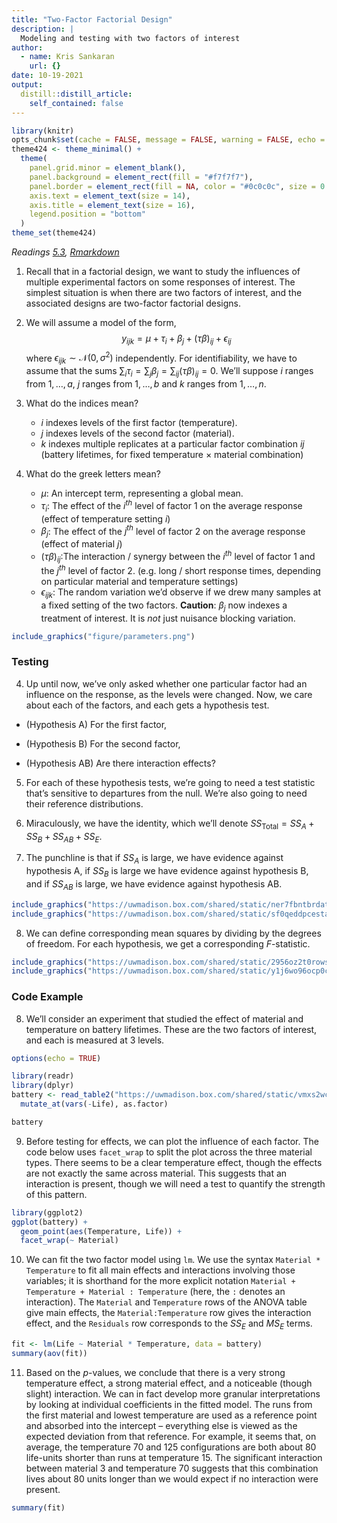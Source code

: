 ```yaml
---
title: "Two-Factor Factorial Design"
description: |
  Modeling and testing with two factors of interest
author:
  - name: Kris Sankaran
    url: {}
date: 10-19-2021
output:
  distill::distill_article:
    self_contained: false
---
```


```r
library(knitr)
opts_chunk$set(cache = FALSE, message = FALSE, warning = FALSE, echo = FALSE)
theme424 <- theme_minimal() + 
  theme(
    panel.grid.minor = element_blank(),
    panel.background = element_rect(fill = "#f7f7f7"),
    panel.border = element_rect(fill = NA, color = "#0c0c0c", size = 0.6),
    axis.text = element_text(size = 14),
    axis.title = element_text(size = 16),
    legend.position = "bottom"
  )
theme_set(theme424)
```

_Readings [5.3](https://www.wiley.com/en-us/Design+and+Analysis+of+Experiments%2C+10th+Edition-p-9781119492443#content-section), [Rmarkdown](https://github.com/krisrs1128/stat424_f21/blob/main/_posts/2021-08-16-week7-1/week7-1.Rmd)_

1. Recall that in a factorial design, we want to study the influences of
multiple experimental factors on some responses of interest. The simplest
situation is when there are two factors of interest, and the associated designs
are two-factor factorial designs.

2. We will assume a model of the form,
$$
y_{ijk} = \mu + \tau_i + \beta_j + \left(\tau\beta\right)_{ij} + \epsilon_{ij}
$$
  where $\epsilon_{ijk} \sim \mathcal{N}\left(0, \sigma^2\right)$ independently.
  For identifiability, we have to assume that the sums $\sum_{i} \tau_i =
  \sum_{j} \beta_{j}= \sum_{ij} \left(\tau\beta\right)_{ij}=0$. We’ll suppose
  $i$ ranges from $1, \dots, a$, $j$ ranges from $1, \dots, b$ and $k$ ranges
  from $1,\dots, n$.
  
2. What do the indices mean?
    * $i$ indexes levels of the first factor (temperature).
    * $j$ indexes levels of the second factor (material).
    * $k$ indexes multiple replicates at a particular factor combination $ij$
    (battery lifetimes, for fixed temperature $\times$ material combination)
  
3. What do the greek letters mean?
    * $\mu$: An intercept term, representing a global mean.
    * $\tau_i$: The effect of the $i^{th}$ level of factor 1 on the average response
    (effect of temperature setting $i$)
    * $\beta_{j}$: The effect of the $j^{th}$ level of factor 2 on the average
    response (effect of material $j$)
    * $\left(\tau\beta\right)_{ij}$:The interaction / synergy between the
    $i^{th}$ level of factor 1 and the $j^{th}$ level of factor 2. (e.g.
    long / short response times, depending on particular material and
    temperature settings)
    * $\epsilon_{ijk}$: The random variation we’d observe if we drew many samples at
    a fixed setting of the two factors.
      __Caution__: $\beta_j$ now indexes a treatment of interest. It is *not* just
      nuisance blocking variation.

```r
include_graphics("figure/parameters.png")
```
  
### Testing

4. Up until now, we’ve only asked whether one particular factor had an influence
on the response, as the levels were changed. Now, we care about each of the
factors, and each gets a hypothesis test.

  * (Hypothesis A) For the first factor, 
\begin{align}
H_0 &: \tau_1 = \dots = \tau_a = 0 \\
H_{1} &: \tau_{i} \neq 0 \text{ for at least one } i
\end{align}

  * (Hypothesis B) For the second factor,
\begin{align}
H_0 &: \beta_1 = \dots = \beta_{b} = 0 \\
H_{1} &: \beta_{j} \neq 0 \text{ for at least one } j
\end{align}

  * (Hypothesis AB) Are there interaction effects?
\begin{align}
H_0: \left(\tau\beta\right)_{ij}= \dots = \left(\tau\beta\right)_{ij} = 0 \\
H_1: \left(\tau\beta\right)_{ij} &= 0 \text{ for at least one } ij \text{ combination}
\end{align}

5. For each of these hypothesis tests, we’re going to need a test statistic
that’s sensitive to departures from the null. We’re also going to need their
reference distributions.

6. Miraculously, we have the identity,
\begin{align*}
\sum_{i j k}\left(y_{i j k}-\bar{y}\right)^{2}=& b n \sum_{i}\left(\bar{y}_{i . .}-\bar{y}\right)^{2}+\\
& a n \sum_{j}\left(\bar{y}_{j} .-\bar{y}\right)^{2}+\\
& n \sum_{i, j}\left(\bar{y}_{i j}-\bar{y}_{i .}-\bar{y}_{. j}-\bar{y}\right)^{2}+\\
& \sum_{i, j, k}\left(y_{i j k}-\bar{y}_{i j} .\right)^{2}
\end{align*}
  which we’ll denote $SS_{\text{Total}}=SS_{A}+SS_{B}+SS_{AB}+SS_{E}$.

7. The punchline is that if $SS_{A}$ is large, we have evidence against
hypothesis A, if $SS_{B}$ is large we have evidence against hypothesis B, and if
$SS_{AB}$ is large, we have evidence against hypothesis AB.

```r
include_graphics("https://uwmadison.box.com/shared/static/ner7fbntbrdatsi94lk8p7bz469vigcd.png")
include_graphics("https://uwmadison.box.com/shared/static/sf0qeddpcestas9t5c2ubo7rsyz9cnpk.png")
```

8. We can define corresponding mean squares by dividing by the degrees of
freedom. For each hypothesis, we get a corresponding $F$-statistic.

```r
include_graphics("https://uwmadison.box.com/shared/static/2956oz2t0rows6bj3zprb0yssagp7fww.png")
include_graphics("https://uwmadison.box.com/shared/static/y1j6wo96ocp0cr2ourswaklsa6exl8ed.png")
```

### Code Example

8. We'll consider an experiment that studied the effect of material and
temperature on battery lifetimes. These are the two factors of interest, and
each is measured at 3 levels.

```r
options(echo = TRUE)
```


```r
library(readr)
library(dplyr)
battery <- read_table2("https://uwmadison.box.com/shared/static/vmxs2wcsdxkdjujp85nw5kvk83xz4gl9.txt") %>%
  mutate_at(vars(-Life), as.factor)

battery
```

9. Before testing for effects, we can plot the influence of each factor. The
code below uses `facet_wrap` to split the plot across the three material types.
There seems to be a clear temperature effect, though the effects are not exactly
the same across material. This suggests that an interaction is present, though
we will need a test to quantify the strength of this pattern.

```r
library(ggplot2)
ggplot(battery) +
  geom_point(aes(Temperature, Life)) +
  facet_wrap(~ Material)
```

10. We can fit the two factor model using `lm`. We use the syntax `Material *
Temperature` to fit all main effects and interactions involving those variables;
it is shorthand for the more explicit notation `Material + Temperature +
Material : Temperature` (here, the `:` denotes an interaction). The `Material`
and `Temperature` rows of the ANOVA table give main effects, the
`Material:Temperature` row gives the interaction effect, and the `Residuals` row
corresponds to the $SS_{E}$ and $MS_{E}$ terms.

```r
fit <- lm(Life ~ Material * Temperature, data = battery)
summary(aov(fit))
```

11. Based on the $p$-values, we conclude that there is a very strong temperature
effect, a strong material effect, and a noticeable (though slight) interaction.
We can in fact develop more granular interpretations by looking at individual
coefficients in the fitted model. The runs from the first material and lowest
temperature are used as a reference point and absorbed into the intercept --
everything else is viewed as the expected deviation from that reference. For
example, it seems that, on average, the temperature 70 and 125 configurations
are both about 80 life-units shorter than runs at temperature 15. The
significant interaction between material 3 and temperature 70 suggests that this
combination lives about 80 units longer than we would expect if no interaction
were present.

```r
summary(fit)
```
